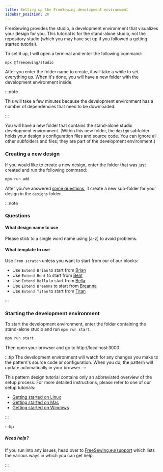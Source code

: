 ```yaml
---
title: Setting up the FreeSewing development environment
sidebar_position: 20
---
```


FreeSewing provides the studio, a development environment that visualizes your design for
you. This tutorial is for the stand-alone studio, not the
repository studio (which you may have set up if you followed a
getting started tutorial).

To set it up, I will open a terminal and enter the following command:

```sh
npx @freesewing/studio
```

After you enter the folder name to create, it will take a while to set
everything up. When it's done, you will have a new folder with the development
environment inside.

:::note

This will take a few minutes because the development environment has a number
of dependencies that need to be downloaded.

:::

You will have a new folder that contains the stand-alone studio development environment.
(Within this new folder, the `design` subfolder holds your design's configuration files and source code.
You can ignore all other subfolders and files; they are part of the development environment.)

### Creating a new design

If you would like to create a new design, enter the folder that was just
created and run the following command:

```bash
npm run add
```

After you've answered [some questions](#questions), it create a new
sub-folder for your design in the `designs` folder.

:::note

### Questions

#### What design name to use

Please stick to a single word name using \[a-z] to avoid problems.

#### What template to use

Use `From scratch` unless you want to start from our of our blocks:

- Use `Extend Brian` to start from [Brian](https://freesewing.eu/designs/brian)
- Use `Extend Bent` to start from [Bent](https://freesewing.eu/designs/bent)
- Use `Extend Bella` to start from [Bella](https://freesewing.eu/designs/bella)
- Use `Extend Breanna` to start from [Breanna](https://freesewing.eu/designs/breanna)
- Use `Extend Titan` to start from [Titan](https://freesewing.eu/designs/titan)

:::

### Starting the development environment

To start the development environment, enter the folder containing the
stand-alone studio and run `npm run start`.

```bash
npm run start
```

Then open your browser and go to http://localhost:3000

:::tip
The development environment will watch for any changes you make to
the pattern's source code or configuration.
When you do, the pattern will update automatically in your browser.
:::

This pattern design tutorial contains only an abbreviated overview
of the setup process.
For more detailed instructions, please refer to one of our setup tutorials:

- [Getting started on Linux](/tutorials/getting-started-linux)
- [Getting started on Mac](/tutorials/getting-started-mac)
- [Getting started on Windows](/tutorials/getting-started-windows)

:::

:::tip

##### Need help?

If you run into any issues, head over to [FreeSewing.eu/support](https://freesewing.eu/support)
which lists the various ways in which you can get help.

:::
